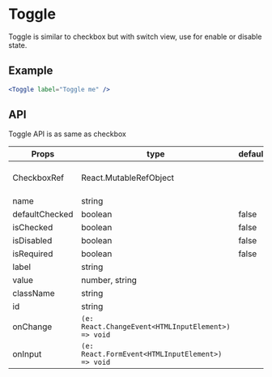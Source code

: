
# Toggle

Toggle is similar to checkbox but with switch view, use for enable or disable state.

## Example

<Toggle label="Toggle me" />

```jsx
<Toggle label="Toggle me" />
```

## API

Toggle API is as same as checkbox

| Props          | type                                               | default | description             |
| -------------- | -------------------------------------------------- | ------- | ----------------------- |
| CheckboxRef    | React.MutableRefObject                             |         | checkbox node reference |
| name           | string                                             |         |                         |
| defaultChecked | boolean                                            | false   |                         |
| isChecked      | boolean                                            | false   |                         |
| isDisabled     | boolean                                            | false   |                         |
| isRequired     | boolean                                            | false   |                         |
| label          | string                                             |         |                         |
| value          | number, string                                     |         |                         |
| className      | string                                             |         |                         |
| id             | string                                             |         |                         |
| onChange       | `(e: React.ChangeEvent<HTMLInputElement>) => void` |         |                         |
| onInput        | `(e: React.FormEvent<HTMLInputElement>) => void`   |         |                         |
